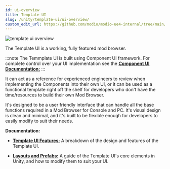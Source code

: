 ```yaml
---
id: ui-overview
title: Template UI
slug: /unity/template-ui/ui-overview/
custom_edit_url: https://github.com/modio/modio-ue4-internal/tree/main/Plugins/ModioComponentUI/Doc/template-ui/overview.mdx
---
```



![template ui overview](img/overview_unity.png)

The Template UI is a working, fully featured mod browser.

:::note
The Temmplate UI is built using Component UI framework. For complete control over your UI implementation see the [**Component UI Documentation:**](/unity/component-ui/)
:::

It can act as a reference for experienced engineers to review when implementing the Components into their own UI, or it can be used as a functional template right off the shelf for developers who don't have the time/resources to build their own Mod Browser. 

It's designed to be a user friendly interface that can handle all the base functions required in a Mod Browser for Console and PC. It's visual design is clean and minimal, and it's built to be flexible enough for developers to easily modify to suit their needs.

**Documentation:**

- [**Template UI Features:**](/unity/template-ui/ui-features) A breakdown of the design and features of the Template UI.

- [**Layouts and Prefabs:**](/unity/template-ui/ui-layouts) A guide of the Template UI's core elements in Unity, and how to modify them to suit your UI.